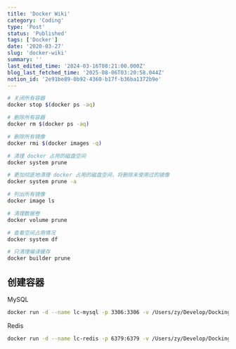 ```yaml
---
title: 'Docker Wiki'
category: 'Coding'
type: 'Post'
status: 'Published'
tags: ['Docker']
date: '2020-03-27'
slug: 'docker-wiki'
summary: ''
last_edited_time: '2024-03-16T08:21:00.000Z'
blog_last_fetched_time: '2025-08-06T03:20:58.044Z'
notion_id: '2e91be89-0b92-4360-b17f-b36ba1372b9e'
---
```


```bash
# 关闭所有容器
docker stop $(docker ps -aq)

# 删除所有容器
docker rm $(docker ps -aq)

# 删除所有镜像
docker rmi $(docker images -q)

# 清理 docker 占用的磁盘空间
docker system prune

# 更加彻底地清理 docker 占用的磁盘空间，将删除未使用过的镜像
docker system prune -a

# 列出所有镜像
docker image ls

# 清理数据卷
docker volume prune

# 查看空间占用情况
docker system df

# 只清理编译缓存
docker builder prune
```

## 创建容器

MySQL

```bash
docker run -d --name lc-mysql -p 3306:3306 -v /Users/zy/Develop/Docking/Data/mysql:/var/lib/mysql -e MYSQL_ROOT_PASSWORD="pswd" mysql:5.7
```

Redis

```bash
docker run -d --name lc-redis -p 6379:6379 -v /Users/zy/Develop/Docking/Data/redis:/data redis redis-server --appendonly yes
```
